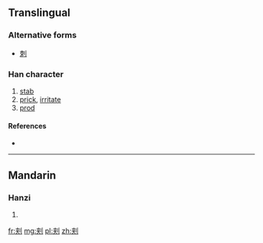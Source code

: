 ==Translingual==
===Alternative forms===
* [[刺]]

===Han character===
{{Han char|rn=18|rad=刀|as=06|sn=8|four=|canj=大廿中弓 (KTLN)|ids=⿰[[夹]][[刂]]}}

# [[stab]]
# [[prick]], [[irritate]]
# [[prod]]

====References====
* {{Han ref|kx=0139.251|hdz=10333.041|uh=523E|ud=21054}}

----

==Mandarin==

===Hanzi===
{{cmn-hanzi|pin=[[cì]] ([[ci4]])|wg=tz'u<sup>4</sup>}}

# {{defn|lang=cmn|sort=刀06}}

[[fr:刾]]
[[mg:刾]]
[[pl:刾]]
[[zh:刾]]